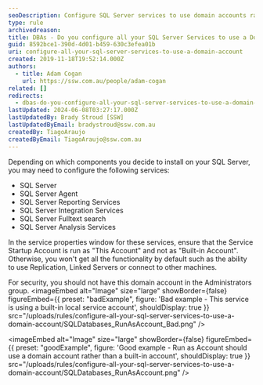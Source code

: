 ```yaml
---
seoDescription: Configure SQL Server services to use domain accounts rather than local service accounts to enable features and enhance security.
type: rule
archivedreason:
title: ​DBAs - Do you configure all your SQL Server Services to use a Domain Account rather than a local service account?
guid: 8592bce1-390d-4d01-b459-630c3efea01b
uri: configure-all-your-sql-server-services-to-use-a-domain-account
created: 2019-11-18T19:52:14.000Z
authors:
  - title: Adam Cogan
    url: https://ssw.com.au/people/adam-cogan
related: []
redirects:
  - dbas-do-you-configure-all-your-sql-server-services-to-use-a-domain-account-rather-than-a-local-service-account
lastUpdated: 2024-06-08T03:27:17.000Z
lastUpdatedBy: Brady Stroud [SSW]
lastUpdatedByEmail: bradystroud@ssw.com.au
createdBy: TiagoAraujo
createdByEmail: TiagoAraujo@ssw.com.au
---
```


Depending on which components you decide to install on your SQL Server, you may need to configure the following services:

- SQL Server
- SQL Server Agent
- SQL Server Reporting Services
- SQL Server Integration Services
- SQL Server Fulltext search
- SQL Server Analysis Services

In the service properties window for these services, ensure that the Service Startup Account is run as "This Account" and not as "Built-in Account". Otherwise, you won't get all the functionality by default such as the ability to use Replication, Linked Servers or connect to other machines.

For security, you should not have this domain account in the Administrators group.
<imageEmbed
  alt="Image"
  size="large"
  showBorder={false}
  figureEmbed={{
    preset: "badExample",
    figure: 'Bad example - This service is using a built-in local service account',
    shouldDisplay: true
  }}
  src="/uploads/rules/configure-all-your-sql-server-services-to-use-a-domain-account/SQLDatabases_RunAsAccount_Bad.png"
/>

<imageEmbed
  alt="Image"
  size="large"
  showBorder={false}
  figureEmbed={{
    preset: "goodExample",
    figure: 'Good example - Run as Account should use a domain account rather than a built-in account',
    shouldDisplay: true
  }}
  src="/uploads/rules/configure-all-your-sql-server-services-to-use-a-domain-account/SQLDatabases_RunAsAccount.png"
/>
